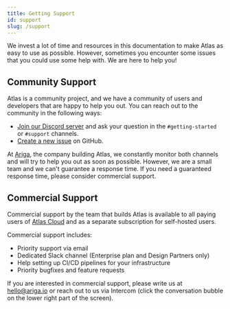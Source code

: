 ```yaml
---
title: Getting Support
id: support
slug: /support
---
```


We invest a lot of time and resources in this documentation to make Atlas as easy to use as possible. However,
sometimes you encounter some issues that you could use some help with. We are here to help you!

## Community Support

Atlas is a community project, and we have a community of users and developers that are happy to help you out. You can
reach out to the community in the following ways:

* [Join our Discord server](https://discord.gg/zZ6sWVg6NT) and ask your question in the `#getting-started` or `#support` channels.
* [Create a new issue](https://github.com/ariga/atlas/issues/new/choose) on GitHub.

At [Ariga](https://ariga.io), the company building Atlas, we constantly monitor both channels and will try to help you out as soon
as possible. However, we are a small team and we can't guarantee a response time. If you need a guaranteed response
time, please consider commercial support.

## Commercial Support

Commercial support by the team that builds Atlas is available to all paying users of
[Atlas Cloud](https://atlasgo.cloud/pricing) and as a separate subscription for self-hosted users.

Commercial support includes:
* Priority support via email
* Dedicated Slack channel (Enterprise plan and Design Partners only)
* Help setting up CI/CD pipelines for your infrastructure
* Priority bugfixes and feature requests

If you are interested in commercial support, please write us at [hello@ariga.io](mailto:hello@ariga.io?subject=Atlas%20Commercial%20Support)
or reach out to us via Intercom (click the conversation bubble on the lower right part of the screen).
